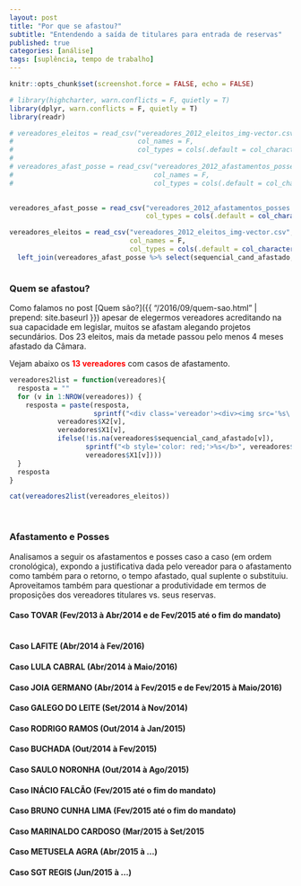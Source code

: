 ```yaml
---
layout: post
title: "Por que se afastou?"
subtitle: "Entendendo a saída de titulares para entrada de reservas"
published: true
categories: [análise]
tags: [suplência, tempo de trabalho]
---
```


```r
knitr::opts_chunk$set(screenshot.force = FALSE, echo = FALSE) 

# library(highcharter, warn.conflicts = F, quietly = T)
library(dplyr, warn.conflicts = F, quietly = T)
library(readr) 

# vereadores_eleitos = read_csv("vereadores_2012_eleitos_img-vector.csv",
#                               col_names = F,
#                               col_types = cols(.default = col_character()))
# 
# vereadores_afast_posse = read_csv("vereadores_2012_afastamentos_posses.csv",
#                                   col_names = F,
#                                   col_types = cols(.default = col_character()))

 
vereadores_afast_posse = read_csv("vereadores_2012_afastamentos_posses.csv",
                                  col_types = cols(.default = col_character()))

vereadores_eleitos = read_csv("vereadores_2012_eleitos_img-vector.csv",
                              col_names = F,
                              col_types = cols(.default = col_character())) %>% 
  left_join(vereadores_afast_posse %>% select(sequencial_cand_afastado, vereador_afastado) %>% distinct(), by = c("X1" = "vereador_afastado"))



```

### Quem se afastou?

Como falamos no post [Quem são?]({{ "/2016/09/quem-sao.html" | prepend: site.baseurl }}) apesar de elegermos vereadores acreditando na sua capacidade em legislar, muitos se afastam alegando projetos secundários. Dos 23 eleitos, mais da metade passou pelo menos 4 meses afastado da Câmara.

Vejam abaixo os <font color='red'><b>13 vereadores</b></font> com casos de afastamento.

```r
vereadores2list = function(vereadores){
  resposta = ""
  for (v in 1:NROW(vereadores)) {
    resposta = paste(resposta, 
                     sprintf("<div class='vereador'><div><img src='%s\' alt = '%s' width='100%%'/></div><p>%s</p></div>",
            vereadores$X2[v],
            vereadores$X1[v],
            ifelse(!is.na(vereadores$sequencial_cand_afastado[v]), 
                   sprintf("<b style='color: red;'>%s</b>", vereadores$X1[v]),
                   vereadores$X1[v])))
  }
  resposta
}

cat(vereadores2list(vereadores_eleitos))
```

<br style="clear: left;"/>

### Afastamento e Posses

Analisamos a seguir os afastamentos e posses caso a caso (em ordem cronológica), expondo a justificativa dada pelo vereador para o afastamento como também para o retorno, o tempo afastado, qual suplente o substituiu. Aproveitamos também para questionar a produtividade em termos de proposições dos vereadores titulares vs. seus reservas.


#### Caso TOVAR (Fev/2013 à Abr/2014 e de Fev/2015 até o fim do mandato)
```r

```

#### Caso LAFITE (Abr/2014 à Fev/2016)

#### Caso LULA CABRAL (Abr/2014 à Maio/2016)

#### Caso JOIA GERMANO (Abr/2014 à Fev/2015 e de Fev/2015 à Maio/2016)

#### Caso GALEGO DO LEITE (Set/2014 à Nov/2014)

#### Caso RODRIGO RAMOS (Out/2014 à Jan/2015)

#### Caso BUCHADA (Out/2014 à Fev/2015)

#### Caso SAULO NORONHA (Out/2014 à Ago/2015)

#### Caso INÁCIO FALCÃO (Fev/2015 até o fim do mandato)

#### Caso BRUNO CUNHA LIMA (Fev/2015 até o fim do mandato)

#### Caso MARINALDO CARDOSO (Mar/2015 à Set/2015

#### Caso METUSELA AGRA (Abr/2015 à ...)

#### Caso SGT REGIS (Jun/2015 à ...)
